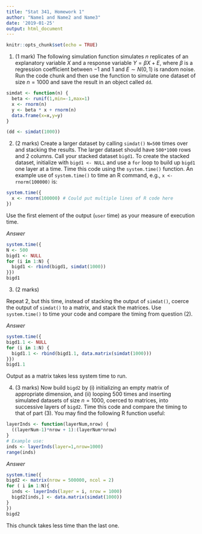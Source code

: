 ```yaml
---
title: "Stat 341, Homework 1"
author: "Name1 and Name2 and Name3"
date: '2019-01-25'
output: html_document
---
```


```r
knitr::opts_chunk$set(echo = TRUE)
```


1. (1 mark) The following simulation function 
simulates $n$ replicates of
an explanatory variable $X$ and a
response variable $Y = \beta X + E$, where $\beta$
is a regression coefficient between $-1$ and $1$
and $E\sim N(0,1)$ is random noise. Run the
code chunk and then use the function to simulate 
one dataset of size $n=1000$ and save the 
result in an object called `dd`.

```r
simdat <- function(n) {
  beta <- runif(1,min=-1,max=1)
  x <- rnorm(n)
  y <- beta * x + rnorm(n)
  data.frame(x=x,y=y)
}
```

```r
(dd <- simdat(1000))
```
2. (2 marks)
Create a larger dataset by calling `simdat()`
`N=500` times over and stacking the results. 
The larger dataset should have `500*1000` rows and
2 columns.
Call your stacked dataset `bigd1`. 
To create the stacked dataset, 
initialize with `bigd1 <- NULL` and use 
a `for` loop to build up `bigd1` one layer 
at a time. Time this code using the `system.time()` function.
An example use of `system.time()` to time an R 
command, e.g., `x <- rnorm(100000)` is:
```r
system.time({
  x <- rnorm(100000) # Could put multiple lines of R code here
})
```
Use the first element of the output (`user` time) as 
your measure of execution time.

_Answer_
```r
system.time({
N <- 500
bigd1 <- NULL
for (i in 1:N) {
  bigd1 <- rbind(bigd1, simdat(1000))
}})
bigd1
```
3. (2 marks)

Repeat 2, but this time, instead of stacking
the output of `simdat()`, coerce the output
of `simdat()` to a matrix, and stack the 
matrices. Use `system.time()` to time your code
and compare the timing from question (2).

_Answer_
```r
system.time({
bigd1.1 <- NULL
for (i in 1:N) {
  bigd1.1 <- rbind(bigd1.1, data.matrix(simdat(1000)))
}})
bigd1.1
```
Output as a matrix takes less system time to run. 

4. (3 marks) 
Now build `bigd2` by (i) initializing an empty
matrix of appropriate dimension, and (ii) looping 500 times
and inserting simulated datasets of size $n=1000$, coerced to matrices, into successive layers of `bigd2`.
Time this code and compare the timing to that of 
part (3). You may find the following R function
useful:
```r
layerInds <- function(layerNum,nrow) {
  ((layerNum-1)*nrow + 1):(layerNum*nrow) 
}
# Example use:
inds <- layerInds(layer=1,nrow=1000)
range(inds)          
```

_Answer_
```r
system.time({
bigd2 <- matrix(nrow = 500000, ncol = 2)
for ( i in 1:N){
  inds <- layerInds(layer = i, nrow = 1000)
  bigd2[inds,] <- data.matrix(simdat(1000))
}
})
bigd2
```  
This chunck takes less time than the last one.
